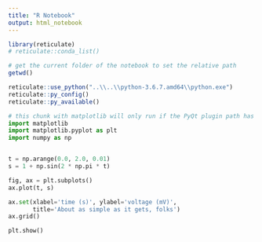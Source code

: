 ```yaml
---
title: "R Notebook"
output: html_notebook
---
```


```r
library(reticulate)
# reticulate::conda_list()
```

```r
# get the current folder of the notebook to set the relative path
getwd()
```

```r
reticulate::use_python("..\\..\\python-3.6.7.amd64\\python.exe")
reticulate::py_config()
reticulate::py_available()
```

```python
# this chunk with matplotlib will only run if the PyQt plugin path has been specified
import matplotlib
import matplotlib.pyplot as plt
import numpy as np


t = np.arange(0.0, 2.0, 0.01)
s = 1 + np.sin(2 * np.pi * t)

fig, ax = plt.subplots()
ax.plot(t, s)

ax.set(xlabel='time (s)', ylabel='voltage (mV)',
       title='About as simple as it gets, folks')
ax.grid()

plt.show()
```


